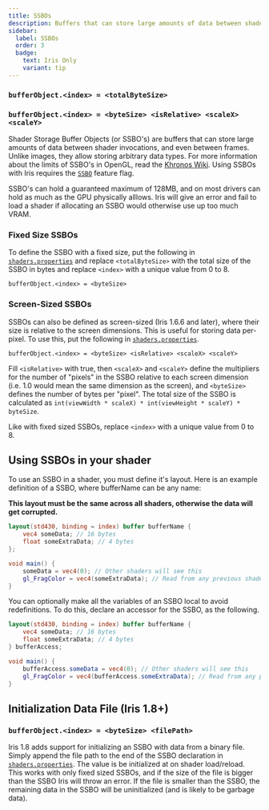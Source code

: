 ```yaml
---
title: SSBOs
description: Buffers that can store large amounts of data between shader invocations, and even between frames.
sidebar:
  label: SSBOs
  order: 3
  badge:
    text: Iris Only
    variant: tip
---
```



### `bufferObject.<index> = <totalByteSize>`
### `bufferObject.<index> = <byteSize> <isRelative> <scaleX> <scaleY>`

Shader Storage Buffer Objects (or SSBO's) are buffers that can store large amounts of data between shader invocations, and even between frames. Unlike images, they allow storing arbitrary data types. For more information about the limits of SSBO's in OpenGL, read the [Khronos Wiki](https://www.khronos.org/opengl/wiki/Shader_Storage_Buffer_Object). Using SSBOs with Iris requires the [`SSBO`](/reference/shadersproperties/flags) feature flag.

SSBO's can hold a guaranteed maximum of 128MB, and on most drivers can hold as much as the GPU physically alllows. Iris will give an error and fail to load a shader if allocating an SSBO would otherwise use up too much VRAM.

### Fixed Size SSBOs
To define the SSBO with a fixed size, put the following in [`shaders.properties`](/reference/shadersproperties/overview) and replace `<totalByteSize>` with the total size of the SSBO in bytes and replace `<index>` with a unique value from 0 to 8.

```
bufferObject.<index> = <byteSize>
```

### Screen-Sized SSBOs
SSBOs can also be defined as screen-sized (Iris 1.6.6 and later), where their size is relative to the screen dimensions. This is useful for storing data per-pixel. To use this, put the following in [`shaders.properties`](/reference/shadersproperties/overview).

```
bufferObject.<index> = <byteSize> <isRelative> <scaleX> <scaleY>
```

Fill `<isRelative>` with true, then `<scaleX>` and `<scaleY>` define the multipliers for the number of "pixels" in the SSBO relative to each screen dimension (i.e. 1.0 would mean the same dimension as the screen), and `<byteSize>` defines the number of bytes per "pixel". The total size of the SSBO is calculated as `int(viewWidth * scaleX) * int(viewHeight * scaleY) * byteSize`.

Like with fixed sized SSBOs, replace `<index>` with a unique value from 0 to 8.


## Using SSBOs in your shader
To use an SSBO in a shader, you must define it's layout. Here is an example definition of a SSBO, where bufferName can be any name:

**This layout must be the same across all shaders, otherwise the data will get corrupted.**

```glsl
layout(std430, binding = index) buffer bufferName {
    vec4 someData; // 16 bytes
    float someExtraData; // 4 bytes
};

void main() {
    someData = vec4(0); // Other shaders will see this
    gl_FragColor = vec4(someExtraData); // Read from any previous shaders, or the previous frame if it was never overwritten
}
```

You can optionally make all the variables of an SSBO local to avoid redefinitions. To do this, declare an accessor for the SSBO, as the following.

```glsl
layout(std430, binding = index) buffer bufferName {
    vec4 someData; // 16 bytes
    float someExtraData; // 4 bytes
} bufferAccess;

void main() {
    bufferAccess.someData = vec4(0); // Other shaders will see this
    gl_FragColor = vec4(bufferAccess.someExtraData); // Read from any previous shaders, or the previous frame if it was never overwritten
}
```


## Initialization Data File (Iris 1.8+)
### `bufferObject.<index> = <byteSize> <filePath>`
Iris 1.8 adds support for initializing an SSBO with data from a binary file. Simply append the file path to the end of the SSBO declaration in [`shaders.properties`](/reference/shadersproperties/overview). The value is be initialized at on shader load/reload. This works with only fixed sized SSBOs, and if the size of the file is bigger than the SSBO Iris will throw an error. If the file is smaller than the SSBO, the remaining data in the SSBO will be uninitialized (and is likely to be garbage data).